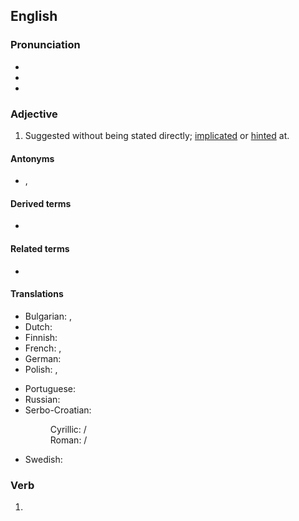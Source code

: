 ==English==

===Pronunciation===
* {{IPA|/ɪmˈplaɪd/|lang=en}}
* {{audio|en-us-implied.ogg|Audio (US)|lang=en}}
* {{rhymes|aɪd|lang=en}}

===Adjective===
{{en-adj}}

# Suggested without being stated directly; [[implicate]]d or [[hinted]] at.

====Antonyms====
* {{sense|suggested without being stated}} {{l|en|verbal}}, {{l|en|express}}

====Derived terms====
* {{l|en|impliedly}}

====Related terms====
* {{l|en|implicit}}

====Translations====
{{trans-top|suggested without being stated directly}}
* Bulgarian: {{t+|bg|скрит}}, {{t+|bg|косвен}}
* Dutch: {{t|nl|onrechtstreeks}}
* Finnish: {{t+|fi|epäsuora}}
* French: {{t+|fr|sous-entendu}}, {{t+|fr|implicite}}
* German: {{t+|de|impliziert}}
* Polish: {{t|pl|nie wprost}}, {{t|pl|dorozumiany|m}}
{{trans-mid}}
* Portuguese: {{t+|pt|subentendido}}
* Russian: {{t+|ru|подразумева́емый}}
* Serbo-Croatian:
*: Cyrillic: {{t|sh|подразумеван|m}} / {{t|sh|подразумијеван|m}}
*: Roman: {{t|sh|podrazumevan|m}} / {{t+|sh|podrazumijevan|m}}
* Swedish: {{t+|sv|underförstådd}}
{{trans-bottom}}

===Verb===
{{head|en|verb form}}

# {{en-past of|imply}}